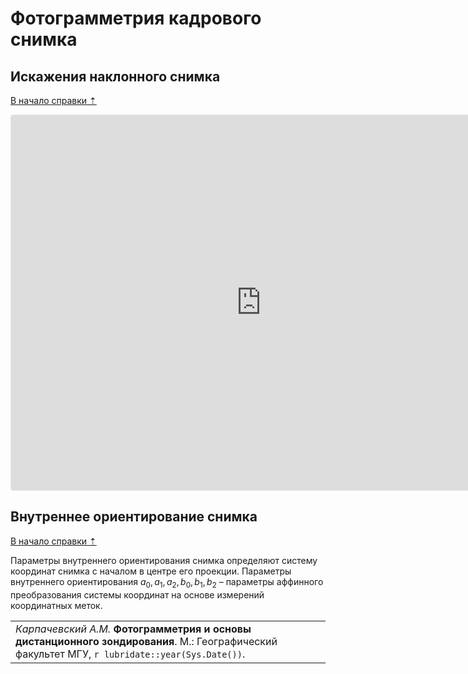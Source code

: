 # Фотограмметрия кадрового снимка {#photogrammetry}

## Искажения наклонного снимка {#photogrammetry-oblique}
[В начало справки ⇡](#photogrammetry)


<iframe src="https://www.geogebra.org/3d/a2veawbs?embed" width="800" height="600" allowfullscreen style="border: 1px solid #e4e4e4;border-radius: 4px;" frameborder="0"></iframe>


## Внутреннее ориентирование снимка {#photogrammetry-interior}
[В начало справки ⇡](#photogrammetry)

Параметры внутреннего ориентирования снимка определяют систему координат снимка с началом в центре его проекции. Параметры внутреннего ориентирования $a_{0}, a_{1}, a_{2}, b_{0}, b_{1}, b_{2}$ – параметры аффинного преобразования системы координат на основе измерений координатных меток.






----
_Карпачевский А.М._ **Фотограмметрия и основы дистанционного зондирования**. М.: Географический факультет МГУ, `r lubridate::year(Sys.Date())`.
----